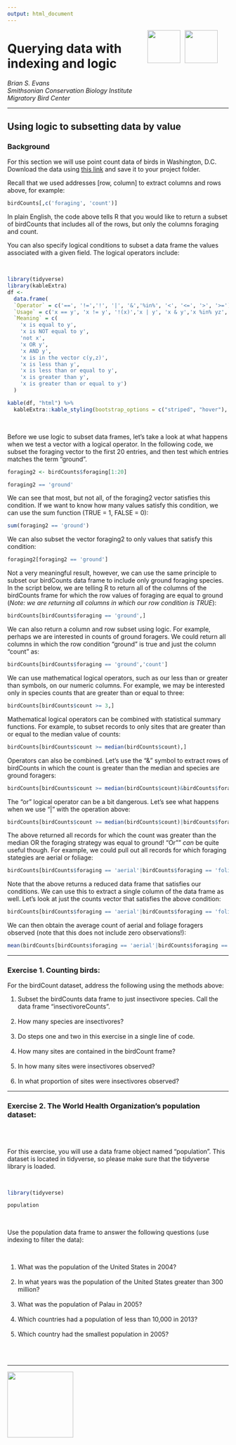 ```yaml
---
output: html_document
---
```


<img style="float:right;padding-right:25px;border:none" src="https://upload.wikimedia.org/wikipedia/commons/thumb/5/53/George_Mason_University_logo.svg/1024px-George_Mason_University_logo.svg.png" height = "75px"/>
    
  <img align = "right" src="https://upload.wikimedia.org/wikipedia/en/6/6a/Smithsonian_Conservation_Biology_Institute_logo.png" height = "75px" style="padding-right: 10px"/>
  
# Querying data with indexing and logic
_Brian S. Evans  
Smithsonian Conservation Biology Institute  
Migratory Bird Center_

----

## Using logic to subsetting data by value

### Background

For this section we will use point count data of birds in Washington, D.C. Download the data using <a href="data/birdCounts.csv" download>this link</a> and save it to your project folder.

Recall that we used addresses [row, column] to extract columns and rows above, for example:

```r
birdCounts[,c('foraging', 'count')]
```

In plain English, the code above tells R that you would like to return a subset of birdCounts that includes all of the rows, but only the columns foraging and count. 

You can also specify logical conditions to subset a data frame the values associated with a given field. The logical operators include:

<br>
```r
library(tidyverse)
library(kableExtra)
df <-
  data.frame(
  `Operator` = c('==', '!=','!', '|', '&','%in%', '<', '<=', '>', '>='),
  `Usage` = c('x == y', 'x != y', '!(x)','x | y', 'x & y','x %in% yz', 'x < y', 'x <= y', 'x > y', 'x >= y'),
  `Meaning` = c(
    'x is equal to y',
    'x is NOT equal to y',
    'not x',
    'x OR y',
    'x AND y',
    'x is in the vector c(y,z)',
    'x is less than y',
    'x is less than or equal to y',
    'x is greater than y',
    'x is greater than or equal to y')
  )

kable(df, "html") %>%
  kableExtra::kable_styling(bootstrap_options = c("striped", "hover"), full_width = FALSE, position = 'left', font_size = 14)
```
</br>


Before we use logic to subset data frames, let's take a look at what happens when we test a vector with a logical operator. In the following code, we subset the foraging vector to the first 20 entries, and then test which entries matches the term "ground".

```r
foraging2 <- birdCounts$foraging[1:20]

foraging2 == 'ground'
```

We can see that most, but not all, of the foraging2 vector satisfies this condition. If we want to know how many values satisfy this condition, we can use the sum function (TRUE = 1, FALSE = 0):

```r
sum(foraging2 == 'ground')
```

We can also subset the vector foraging2 to only values that satisfy this condition:

```r
foraging2[foraging2 == 'ground']
```

Not a very meaningful result, however, we can use the same principle to subset our birdCounts data frame to include only ground foraging species. In the script below, we are telling R to return all of the columns of the birdCounts frame for which the row values of foraging are equal to ground (_Note: we are returning all columns in which our row condition is TRUE_):

```r
birdCounts[birdCounts$foraging == 'ground',]
```

We can also return a column and row subset using logic. For example, perhaps we are interested in counts of ground foragers. We could return all columns in which the row condition "ground" is true and just the column "count" as:

```r
birdCounts[birdCounts$foraging == 'ground','count']
```

We can use mathematical logical operators, such as our less than or greater than symbols, on our numeric columns. For example, we may be interested only in species counts that are greater than or equal to three:

```r
birdCounts[birdCounts$count >= 3,]
```

Mathematical logical operators can be combined with statistical summary functions. For example, to subset records to only sites that are greater than or equal to the median value of counts:

```r
birdCounts[birdCounts$count >= median(birdCounts$count),]
```

Operators can also be combined. Let's use the "&" symbol to extract rows of birdCounts in which the count is greater than the median and species are ground foragers:

```r
birdCounts[birdCounts$count >= median(birdCounts$count)&birdCounts$foraging == 'ground',]
```

The "or" logical operator can be a bit dangerous. Let's see what happens when we use "|" with the operation above:

```r
birdCounts[birdCounts$count >= median(birdCounts$count)|birdCounts$foraging == 'ground',]
```

The above returned all records for which the count was greater than the median OR the foraging strategy was equal to ground! "Or"" _can_ be quite useful though. For example, we could pull out all records for which foraging stategies are aerial or foliage:

```r
birdCounts[birdCounts$foraging == 'aerial'|birdCounts$foraging == 'foliage',]
```

Note that the above returns a reduced data frame that satisfies our conditions. We can use this to extract a single column of the data frame as well. Let's look at just the counts vector that satisfies the above condition:

```r
birdCounts[birdCounts$foraging == 'aerial'|birdCounts$foraging == 'foliage','count']
```

We can then obtain the average count of aerial and foliage foragers observed (note that this does not include zero observations!):

```r
mean(birdCounts[birdCounts$foraging == 'aerial'|birdCounts$foraging == 'foliage','count'])
```

<hr>

### Exercise 1. Counting birds:

<p>For the birdCount dataset, address the following using the methods above:</p>
<ol>
<li>Subset the birdCounts data frame to just insectivore species. Call the data frame "insectivoreCounts".</li><br>
<li>How many species are insectivores?</li><br>
<li>Do steps one and two in this exercise in a single line of code.</li><br>
<li>How many sites are contained in the birdCount frame?</li><br>
<li>In how many sites were insectivores observed?</li><br>
<li>In what proportion of sites were insectivores observed?</li>
</ol>
<hr>

### Exercise 2. The World Health Organization's population dataset:
<br><br>
<p>For this exercise, you will use a data frame object named "population". This dataset is located in tidyverse, so please make sure that the tidyverse library is loaded.</p>
<br>

```r
library(tidyverse)

population
```
<br>

<p>Use the population data frame to answer the following questions (use indexing to filter the data):</p>
 
<br>
<ol>
<li>What was the population of the United States in 2004?</li>
<br>
<li>In what years was the population of the United States greater than 300 million?</li>
<br>
<li>What was the population of Palau in 2005?</li>
<br>
<li>Which countries had a population of less than 10,000 in 2013?</li>
<br>
<li>Which country had the smallest population in 2005?</li>
<br>
</ol>
<br>
<hr>
<img align = "center" src="https://upload.wikimedia.org/wikipedia/commons/thumb/e/e0/Git-logo.svg/512px-Git-logo.svg.png" width = "150px"/>

